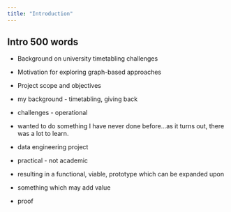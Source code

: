 ```yaml
---
title: "Introduction" 
---
```


## Intro 500 words

* Background on university timetabling challenges
* Motivation for exploring graph-based approaches
* Project scope and objectives

* my background - timetabling, giving back
* challenges - operational
* wanted to do something I have never done before...as it turns out, there was a lot to learn.

* data engineering project
* practical - not academic
* resulting in a functional, viable, prototype which can be expanded upon
* something which may add value
* proof 